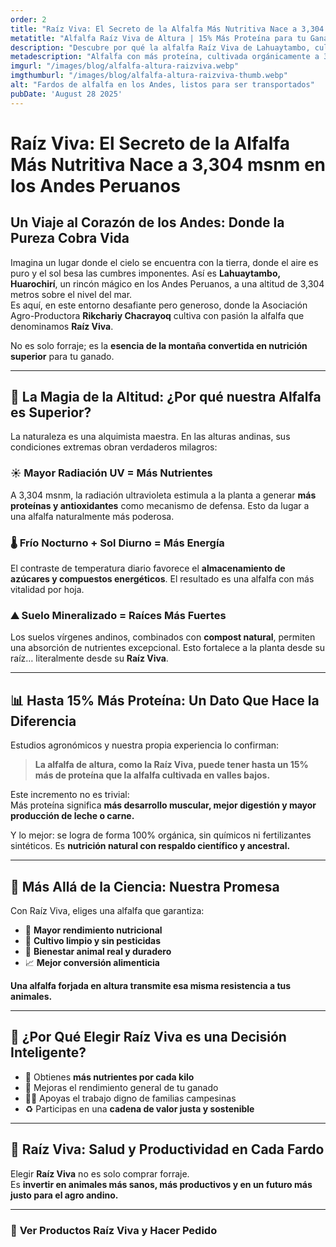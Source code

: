 ```yaml
---
order: 2
title: "Raíz Viva: El Secreto de la Alfalfa Más Nutritiva Nace a 3,304 msnm en los Andes Peruanos"
metatitle: "Alfalfa Raíz Viva de Altura | 15% Más Proteína para tu Ganado"
description: "Descubre por qué la alfalfa Raíz Viva de Lahuaytambo, cultivada a más de 3,300 msnm, ofrece hasta 15% más proteína. Conoce el secreto andino para la nutrición superior de tu ganado."
metadescription: "Alfalfa con más proteína, cultivada orgánicamente a 3,304 msnm en Lahuaytambo. Raíz Viva: el forraje ideal para un ganado sano, fuerte y productivo."
imgurl: "/images/blog/alfalfa-altura-raizviva.webp"
imgthumburl: "/images/blog/alfalfa-altura-raizviva-thumb.webp"
alt: "Fardos de alfalfa en los Andes, listos para ser transportados"
pubDate: 'August 28 2025'
---
```


# **Raíz Viva: El Secreto de la Alfalfa Más Nutritiva Nace a 3,304 msnm en los Andes Peruanos**
## **Un Viaje al Corazón de los Andes: Donde la Pureza Cobra Vida**

Imagina un lugar donde el cielo se encuentra con la tierra, donde el aire es puro y el sol besa las cumbres imponentes. Así es **Lahuaytambo, Huarochirí**, un rincón mágico en los Andes Peruanos, a una altitud de 3,304 metros sobre el nivel del mar.  
Es aquí, en este entorno desafiante pero generoso, donde la Asociación Agro-Productora **Rikchariy Chacrayoq** cultiva con pasión la alfalfa que denominamos **Raíz Viva**.

No es solo forraje; es la **esencia de la montaña convertida en nutrición superior** para tu ganado.

---

## 🌿 **La Magia de la Altitud: ¿Por qué nuestra Alfalfa es Superior?**

La naturaleza es una alquimista maestra. En las alturas andinas, sus condiciones extremas obran verdaderos milagros:

### ☀️ Mayor Radiación UV = Más Nutrientes

A 3,304 msnm, la radiación ultravioleta estimula a la planta a generar **más proteínas y antioxidantes** como mecanismo de defensa. Esto da lugar a una alfalfa naturalmente más poderosa.

### 🌡️ Frío Nocturno + Sol Diurno = Más Energía

El contraste de temperatura diario favorece el **almacenamiento de azúcares y compuestos energéticos**. El resultado es una alfalfa con más vitalidad por hoja.

### ⛰️ Suelo Mineralizado = Raíces Más Fuertes

Los suelos vírgenes andinos, combinados con **compost natural**, permiten una absorción de nutrientes excepcional. Esto fortalece a la planta desde su raíz… literalmente desde su **Raíz Viva**.

---

## 📊 **Hasta 15% Más Proteína: Un Dato Que Hace la Diferencia**

Estudios agronómicos y nuestra propia experiencia lo confirman:

> **La alfalfa de altura, como la Raíz Viva, puede tener hasta un 15% más de proteína que la alfalfa cultivada en valles bajos.**

Este incremento no es trivial:  
Más proteína significa **más desarrollo muscular, mejor digestión y mayor producción de leche o carne.**

Y lo mejor: se logra de forma 100% orgánica, sin químicos ni fertilizantes sintéticos. Es **nutrición natural con respaldo científico y ancestral.**

---

## 🌱 **Más Allá de la Ciencia: Nuestra Promesa**

Con Raíz Viva, eliges una alfalfa que garantiza:

- 🔋 **Mayor rendimiento nutricional**
- 💚 **Cultivo limpio y sin pesticidas**
- 🐄 **Bienestar animal real y duradero**
- 📈 **Mejor conversión alimenticia**

**Una alfalfa forjada en altura transmite esa misma resistencia a tus animales.**

---

## 🧠 **¿Por Qué Elegir Raíz Viva es una Decisión Inteligente?**

- 🎯 Obtienes **más nutrientes por cada kilo**
- 🐑 Mejoras el rendimiento general de tu ganado
- 🧑‍🌾 Apoyas el trabajo digno de familias campesinas
- ♻️ Participas en una **cadena de valor justa y sostenible**

---

## 🚜 **Raíz Viva: Salud y Productividad en Cada Fardo**

Elegir **Raíz Viva** no es solo comprar forraje.  
Es **invertir en animales más sanos, más productivos y en un futuro más justo para el agro andino.**

---

### 🌾 **Ver Productos Raíz Viva y Hacer Pedido**


<WhatsappSendUrl 
  text="Contactar" 
  message="Me interesa este artículo de su página web"
  variant="primary" 
/>